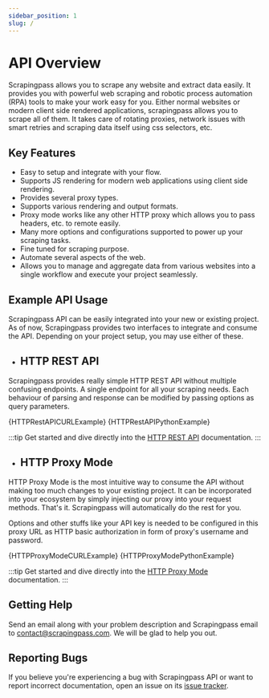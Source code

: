 ```yaml
---
sidebar_position: 1
slug: /
---
```


# API Overview

Scrapingpass allows you to scrape any website and extract data easily. It provides you with powerful web scraping and robotic process automation (RPA) tools to make your work easy for you. Either normal websites or modern client side rendered applications, scrapingpass allows you to scrape all of them. It takes care of rotating proxies, network issues with smart retries and scraping data itself using css selectors, etc.



## Key Features

- Easy to setup and integrate with your flow.
- Supports JS rendering for modern web applications using client side rendering.
- Provides several proxy types.
- Supports various rendering and output formats.
- Proxy mode works like any other HTTP proxy which allows you to pass headers, etc. to remote easily.
- Many more options and configurations supported to power up your scraping tasks.
- Fine tuned for scraping purpose.
- Automate several aspects of the web.
- Allows you to manage and aggregate data from various websites into a single workflow and execute your project seamlessly.

## Example API Usage

Scrapingpass API can be easily integrated into your new or existing project. As of now, Scrapingpass provides two interfaces to integrate and consume the API. Depending on your project setup, you may use either of these.

- ## HTTP REST API

Scrapingpass provides really simple HTTP REST API without multiple confusing endpoints. A single endpoint for all your scraping needs. Each behaviour of parsing and response can be modified by passing options as query parameters.

<Tabs>
    <TabItem value="curl" label="cURL" default>
        <CodeBlock className="language-shell">{HTTPRestAPICURLExample}</CodeBlock>
    </TabItem>
    <TabItem value="python" label="Python">
        <CodeBlock className="language-python">{HTTPRestAPIPythonExample}</CodeBlock>
    </TabItem>
</Tabs>

:::tip
Get started and dive directly into the [HTTP REST API](/getting-started/scrapingpass-api#http-rest-api) documentation.
:::

- ## HTTP Proxy Mode

HTTP Proxy Mode is the most intuitive way to consume the API without making too much changes to your existing project. It can be incorporated into your ecosystem by simply injecting our proxy into your request methods. That's it. Scrapingpass will automatically do the rest for you.

Options and other stuffs like your API key is needed to be configured in this proxy URL as HTTP basic authorization in form of proxy's username and password.

<Tabs>
    <TabItem value="curl" label="cURL" default>
        <CodeBlock className="language-shell">{HTTPProxyModeCURLExample}</CodeBlock>
    </TabItem>
    <TabItem value="python" label="Python">
        <CodeBlock className="language-python">{HTTPProxyModePythonExample}</CodeBlock>
    </TabItem>
</Tabs>

:::tip
Get started and dive directly into the [HTTP Proxy Mode](/getting-started/proxy-mode#http-proxy-mode) documentation.
:::

## Getting Help

Send an email along with your problem description and Scrapingpass email to contact@scrapingpass.com. We will be glad to help you out.

## Reporting Bugs

If you believe you're experiencing a bug with Scrapingpass API or want to report incorrect documentation, open an issue on its [issue tracker](https://github.com/surepassus/nocodepdf-documentation/issues).
